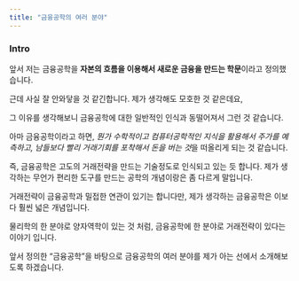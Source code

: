 ```yaml
---
title: "금융공학의 여러 분야"
---
```


### Intro

앞서 저는 금융공학을 **자본의 흐름을 이용해서 새로운 금융을 만드는 학문**이라고 정의했습니다.

근데 사실 잘 안와닿을 것 같긴합니다. 제가 생각해도 모호한 것 같은데요,

그 이유를 생각해보니 금융공학에 대한 일반적인 인식과 동떨어져서 그런 것 같습니다.

아마 금융공학이라고 하면, *뭔가 수학적이고 컴퓨터공학적인 지식을 활용해서 주가를 예측하고, 남들보다 빨리 거래기회를 포착해서 돈을 버는 것*을 떠올리게 되는 것 같습니다.

즉, 금융공학은 고도의 거래전략을 만드는 기술정도로 인식되고 있는 듯 합니다. 제가 생각하는 무언가 편리한 도구를 만드는 공학의 개념이랑은 좀 다르게 말입니다.

거래전략이 금융공학과 밀접한 연관이 있기는 합니다만, 제가 생각하는 금융공학은 이보다 훨씬 넓은 개념입니다.

물리학의 한 분야로 양자역학이 있는 것 처럼, 금융공학에 한 분야로 거래전략이 있다는 이야기 입니다.

앞서 정의한 "금융공학"을 바탕으로 금융공학의 여러 분야를 제가 아는 선에서 소개해보도록 하겠습니다.

### 